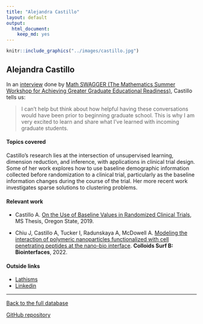 ```yaml
---
title: "Alejandra Castillo"
layout: default
output:
  html_document:
    keep_md: yes
---
```


::: {.grid}

::: {.g-col-4}
```r
knitr::include_graphics("../images/castillo.jpg")
```
:::

:::{.g-col-8}
# Alejandra Castillo

In an <a href = "https://blogs.ams.org/mathmentoringnetwork/2020/07/31/staying-the-path-motivation-through-graduate-school/" target = "_blank">interview</a> done by <a href = "https://sites.google.com/view/mathswagger/home" target = "_blank">Math SWAGGER (The Mathematics Summer Workshop for Achieving Greater Graduate Educational Readiness)</a>, Castillo tells us:

>I can’t help but think about how helpful having these conversations would have been prior to beginning graduate school. This is why I am very excited to learn and share what I’ve learned with incoming graduate students.

:::

:::


#### Topics covered

Castillo's research lies at the intersection of unsupervised learning, dimension reduction, and inference, with applications in clinical trial design.  Some of her work explores how to use baseline demographic information collected before randomization to a clinical trial, particularly as the baseline information changes during the course of the trial.  Her more recent work investigates sparse solutions to clustering problems.

#### Relevant work

* Castillo A. <a href = "https://ir.library.oregonstate.edu/concern/graduate_thesis_or_dissertations/vq27zv110" target = "_blank">On the Use of Baseline Values in Randomized Clinical Trials</a>, MS Thesis, Oregon State, 2019.

* Chiu J, Castillo A, Tucker I, Radunskaya A, McDowell A. <a href = "https://www.sciencedirect.com/science/article/abs/pii/S0927776522003095" target = "_blank">Modeling the interaction of polymeric nanoparticles functionalized with cell penetrating peptides at the nano-bio interface</a>. **Colloids Surf B: Biointerfaces**, 2022.

#### Outside links


* [Lathisms](https://www.lathisms.org/calendar-2022s/alejandra-castillo)
* [Linkedin](https://www.linkedin.com/in/alejandra-m-castillo/)



----------------------

[Back to the full database](https://hardin47.github.io/CURV/)

[GitHub repository](https://github.com/hardin47/CURV/)

